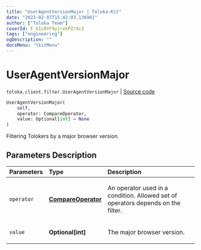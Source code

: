 ```yaml
---
title: "UserAgentVersionMajor | Toloka-Kit"
date: "2023-02-07T15:42:03.136961"
author: ["Toloka Team"]
coverId: F_bIcOYF9yjrxkPZrXc3
tags: ["engineering"]
ogDescription: ""
docsMenu: "tkitMenu"
---
```


# UserAgentVersionMajor
`toloka.client.filter.UserAgentVersionMajor` | [Source code](https://github.com/Toloka/toloka-kit/blob/v1.1.3/src/client/filter.py#L711)

```python
UserAgentVersionMajor(
    self,
    operator: CompareOperator,
    value: Optional[int] = None
)
```

Filtering Tolokers by a major browser version.

## Parameters Description

| Parameters | Type | Description |
| :----------| :----| :-----------|
`operator`|**[CompareOperator](/docs-new/toloka-kit/reference/toloka.client.primitives.operators.CompareOperator)**|<p>An operator used in a condition. Allowed set of operators depends on the filter.</p>
`value`|**Optional\[int\]**|<p>The major browser version.</p>
